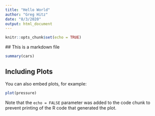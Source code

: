 ```yaml
---
title: "Hello World"
author: "Greg Hitz"
date: "8/3/2020"
output: html_document
---
```


```r
knitr::opts_chunk$set(echo = TRUE)
```

 ## This is a markdown file

```r
summary(cars)
```

## Including Plots

You can also embed plots, for example:

```r
plot(pressure)
```

Note that the `echo = FALSE` parameter was added to the code chunk to prevent printing of the R code that generated the plot.
